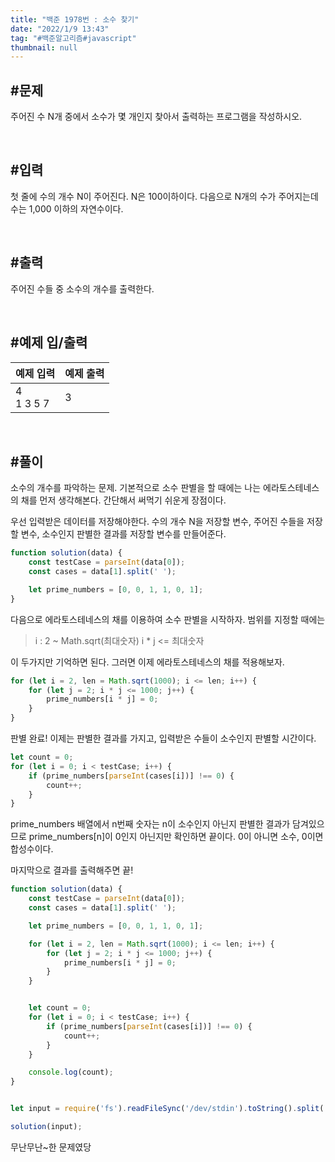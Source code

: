 ```yaml
---
title: "백준 1978번 : 소수 찾기"
date: "2022/1/9 13:43"
tag: "#백준알고리즘#javascript"
thumbnail: null
---
```


## #문제

주어진 수 N개 중에서 소수가 몇 개인지 찾아서 출력하는 프로그램을 작성하시오.

<br/>

## #입력

첫 줄에 수의 개수 N이 주어진다. N은 100이하이다. 다음으로 N개의 수가 주어지는데 수는 1,000 이하의 자연수이다.

<br/>

## #출력

주어진 수들 중 소수의 개수를 출력한다.

<br/>

## #예제 입/출력

| 예제 입력 | 예제 출력 |
| ----- | ----- |
| 4<br/>1 3 5 7 | 3 |

<br/>

## #풀이

소수의 개수를 파악하는 문제. 기본적으로 소수 판별을 할 때에는 나는 에라토스테네스의 채를 먼저 생각해본다. 간단해서 써먹기 쉬운게 장점이다.

우선 입력받은 데이터를 저장해야한다. 수의 개수 N을 저장할 변수, 주어진 수들을 저장할 변수, 소수인지 판별한 결과를 저장할 변수를 만들어준다.

```javascript
function solution(data) {
    const testCase = parseInt(data[0]);
    const cases = data[1].split(' ');

    let prime_numbers = [0, 0, 1, 1, 0, 1];
}
```

다음으로 에라토스테네스의 채를 이용하여 소수 판별을 시작하자.
범위를 지정할 때에는

> i : 2 ~ Math.sqrt(최대숫자)
> i * j <= 최대숫자

이 두가지만 기억하면 된다. 그러면 이제 에라토스테네스의 채를 적용해보자.

```javascript
for (let i = 2, len = Math.sqrt(1000); i <= len; i++) {
    for (let j = 2; i * j <= 1000; j++) {
        prime_numbers[i * j] = 0;
    }
}
```

판별 완료! 이제는 판별한 결과를 가지고, 입력받은 수들이 소수인지 판별할 시간이다.

```javascript
let count = 0;
for (let i = 0; i < testCase; i++) {
    if (prime_numbers[parseInt(cases[i])] !== 0) {
        count++;
    }
}
```

prime_numbers 배열에서 n번째 숫자는 n이 소수인지 아닌지 판별한 결과가 담겨있으므로 prime_numbers[n]이 0인지 아닌지만 확인하면 끝이다. 0이 아니면 소수, 0이면 합성수이다.

마지막으로 결과를 출력해주면 끝!

```javascript
function solution(data) {
    const testCase = parseInt(data[0]);
    const cases = data[1].split(' ');

    let prime_numbers = [0, 0, 1, 1, 0, 1];

    for (let i = 2, len = Math.sqrt(1000); i <= len; i++) {
        for (let j = 2; i * j <= 1000; j++) {
            prime_numbers[i * j] = 0;
        }
    }


    let count = 0;
    for (let i = 0; i < testCase; i++) {
        if (prime_numbers[parseInt(cases[i])] !== 0) {
            count++;
        }
    }

    console.log(count);
}


let input = require('fs').readFileSync('/dev/stdin').toString().split('\n');

solution(input);
```

무난무난~한 문제였당